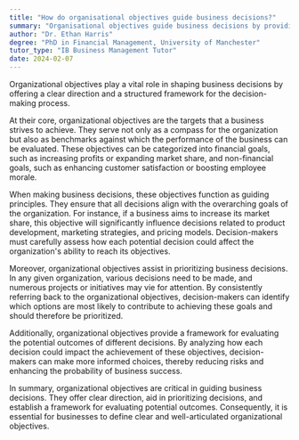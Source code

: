 ```yaml
---
title: "How do organisational objectives guide business decisions?"
summary: "Organisational objectives guide business decisions by providing a clear direction and framework for decision-making processes."
author: "Dr. Ethan Harris"
degree: "PhD in Financial Management, University of Manchester"
tutor_type: "IB Business Management Tutor"
date: 2024-02-07
---
```


Organizational objectives play a vital role in shaping business decisions by offering a clear direction and a structured framework for the decision-making process.

At their core, organizational objectives are the targets that a business strives to achieve. They serve not only as a compass for the organization but also as benchmarks against which the performance of the business can be evaluated. These objectives can be categorized into financial goals, such as increasing profits or expanding market share, and non-financial goals, such as enhancing customer satisfaction or boosting employee morale.

When making business decisions, these objectives function as guiding principles. They ensure that all decisions align with the overarching goals of the organization. For instance, if a business aims to increase its market share, this objective will significantly influence decisions related to product development, marketing strategies, and pricing models. Decision-makers must carefully assess how each potential decision could affect the organization's ability to reach its objectives.

Moreover, organizational objectives assist in prioritizing business decisions. In any given organization, various decisions need to be made, and numerous projects or initiatives may vie for attention. By consistently referring back to the organizational objectives, decision-makers can identify which options are most likely to contribute to achieving these goals and should therefore be prioritized.

Additionally, organizational objectives provide a framework for evaluating the potential outcomes of different decisions. By analyzing how each decision could impact the achievement of these objectives, decision-makers can make more informed choices, thereby reducing risks and enhancing the probability of business success.

In summary, organizational objectives are critical in guiding business decisions. They offer clear direction, aid in prioritizing decisions, and establish a framework for evaluating potential outcomes. Consequently, it is essential for businesses to define clear and well-articulated organizational objectives.
    